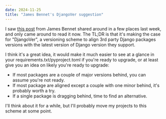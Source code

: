 ```yaml
---
date: 2024-11-25
title: "James Bennet's DjangoVer suggestion"
---
```


I saw [this post](https://www.b-list.org/weblog/2024/nov/18/djangover/) from James Bennet shared around in a few places last week, and only came around to read it now. The TL;DR is that it's making the case for "DjangoVer", a versioning scheme to align 3rd party Django packages versions with the latest version of Django version they support.

I think it's a great idea, it would make it much easier to see at a glance in your requirements.txt/pyproject.toml if you're ready to upgrade, or at least give you an idea on likely you're ready to upgrade:

- If most packages are a couple of major versions behind, you can assume you're not ready.
- If most package are aligned except a couple with one minor behind, it's probably worth a try.
- If a single package is dragging behind, time to find an alternative.

I'll think about it for a while, but I'll probably move my projects to this scheme at some point.
